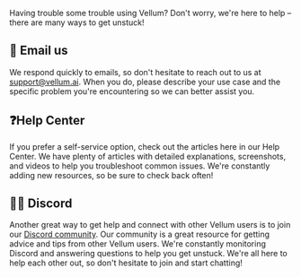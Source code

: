 Having trouble some trouble using Vellum? Don't worry, we're here to help – there are many ways to get unstuck!

## 📧 Email us

We respond quickly to emails, so don't hesitate to reach out to us at [support@vellum.ai](mailto:support@vellum.ai). When you do, please describe your use case and the specific problem you're encountering so we can better assist you.

## ❓Help Center

If you prefer a self-service option, check out the articles here in our Help Center. We have plenty of articles with detailed explanations, screenshots, and videos to help you troubleshoot common issues. We're constantly adding new resources, so be sure to check back often!

## 🧑‍💻 **Discord**

Another great way to get help and connect with other Vellum users is to join our [Discord community](https://discord.com/). Our community is a great resource for getting advice and tips from other Vellum users. We're constantly monitoring Discord and answering questions to help you get unstuck. We're all here to help each other out, so don't hesitate to join and start chatting!
